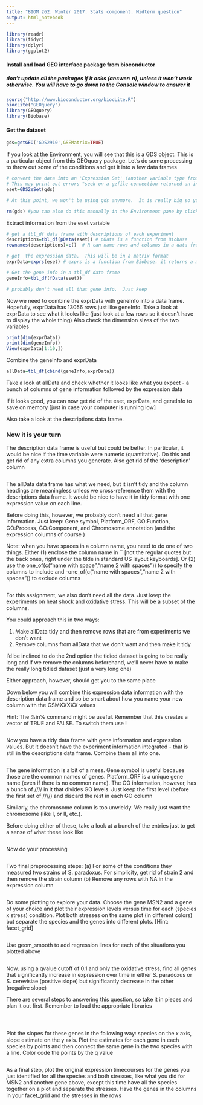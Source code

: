 ---
title: "BIOM 262. Winter 2017. Stats component. Midterm question"
output: html_notebook
---


```{r}
library(readr)
library(tidyr)
library(dplyr)
library(ggplot2)
```

#### Install and load GEO interface package from bioconductor
##### don't update all the packages if it asks (answer: n), unless it won't work otherwise.  You will have to go down to the Console window to answer it
```{r}
source("http://www.bioconductor.org/biocLite.R")
biocLite("GEOquery")
library(GEOquery)
library(Biobase)

```

#### Get the dataset
```{r}
gds=getGEO('GDS2910',GSEMatrix=TRUE)
```

If you look at the Environment, you will see that this is a GDS object.  This is a particular object from this GEOquery package. Let's do some processing to throw out some of the conditions and get it into a few data frames
```{r}
# convert the data into an 'Expression Set' (another variable type from the GEOquery package)
# This may print out errors "seek on a gzfile connection returned an internal error" - just ignore them
eset=GDS2eSet(gds)

# At this point, we won't be using gds anymore.  It is really big so you might as well delete it from the environment 

rm(gds) #you can also do this manually in the Environment pane by clicking the checkbox next to gds and hitting the broom
```

Extract information from the eset variable

```{r}
# get a tbl_df data frame with descriptions of each experiment
descriptions=tbl_df(pData(eset)) # pData is a function from Biobase
rownames(descriptions)=c()  # R can name rows and columns in a data frame.  Naming the rows here is confusing because in this dataset they are the same as the first column. This removes them in order to remove the possibility of confusion (they will be implicitly named 1...191)

# get  the expression data.  This will be in a matrix format
exprData=exprs(eset) # exprs is a function from Biobase. it returns a matrix of just expression values. Unfortunately, it doesn't have row (i.e. gene) names.

# Get the gene info in a tbl_df data frame
geneInfo=tbl_df(fData(eset))

# probably don't need all that gene info.  Just keep
```

Now we need to combine the exprData with geneInfo into a data frame.  Hopefully, exprData has 13056 rows just like geneInfo.
Take a look at exprData to see what it looks like (just look at a few rows so it doesn't have to display the whole thing)
Also check the dimension sizes of the two variables

```{r}
print(dim(exprData))
print(dim(geneInfo))
View(exprData[1:10,])
```
Combine the geneInfo and exprData

```{r}
allData=tbl_df(cbind(geneInfo,exprData))
```

Take a look at allData and check whether it looks like what you expect - a bunch of columns of gene information followed by the expression data

If it looks good, you can now get rid of the eset, exprData, and geneInfo to save on memory [just in case your computer is running low]

Also take a look at the descriptions data frame.


### Now it is your turn

The description data frame is useful but could be better.  In particular, it would be nice if the time variable were numeric (quantitative).  Do this and get rid of any extra columns you generate. Also get rid of the 'description' column

```{r}

```


The allData data frame has what we need, but it isn't tidy and the column headings are meaningless unless we cross-reference them with the descriptions data frame. It would be nice to have it in tidy format with one expression value on each line.

Before doing this, however, we probably don't need all that gene information.  Just keep:
Gene symbol, Platform_ORF, GO:Function, GO:Process, GO:Component, and Chromosome annotation (and the expression columns of course )

Note: when you have spaces in a column name, you need to do one of two things.  Either (1) enclose the column name in ``  [not the regular quotes but the back ones, right under the tilde in standard US layout keyboards].  Or (2) use the one_of(c("name with space","name 2 with spaces")) to specify the columns to include and -one_of(c("name with spaces","name 2 with spaces")) to exclude columns

```{r}

```


For this assignment, we also don't need all the data.  Just keep the experiments on heat shock and oxidative stress.  This will be a subset of the columns.

You could approach this in two ways:

  1) Make allData tidy and then remove rows that are from experiments we don't want
  2) Remove columns from allData that we don't want and then make it tidy
  
I'd be inclined to do the 2nd option the tidied dataset is going to be really long and if we remove the columns beforehand, we'll never have to make the really long tidied dataset (just a very long one)

Either approach, however, should get you to the same place

Down below you will combine this expression data information with the description data frame and so be smart about how you name your new column with the GSMXXXXX values

Hint: The %in% command might be useful.  Remember that this creates a vector of TRUE and FALSE.  To switch them use !

```{r}


```

Now you have a tidy data frame with gene information and expression values.  But it doesn't have the experiment information integrated - that is still in the descriptions data frame.  Combine them all into one.

```{r}

```



The gene information is a bit of a mess.  Gene symbol is useful because those are the common names of genes. Platform_ORF is a unique gene name (even if there is no common name).  The GO information, however, has a bunch of //// in it that divides GO levels.  Just keep the first level (before the first set of ////) and discard the rest in each GO column

Similarly, the chromosome column is too unwieldy.  We really just want the chromosome (like I, or II, etc.).  

Before doing either of these, take a look at a bunch of the entries just to get a sense of what these look like

```{r}

```

Now do your processing
```{r}

```


Two final preprocessing steps:  (a) For some of the conditions they measured two strains of S. paradoxus.  For simplicity, get rid of strain 2 and then remove the strain column
(b) Remove any rows with NA in the expression column


```{r}

```

Do some plotting to explore your data.  Choose the gene MSN2 and a gene of your choice and plot their expression levels versus time for each (species x stress) condition.  Plot both stresses on the same plot (in different colors) but separate the species and the genes into different plots.  [Hint: facet_grid]

```{r}

```

Use geom_smooth to add regression lines for each of the situations you plotted above

```{r}

```


Now, using a qvalue cutoff of 0.1 and only the oxidative stress, find all genes that significantly increase in expression over time in either S. paradoxus or S. cerevisiae (positive slope) but significantly decrease in the other (negative slope)


There are several steps to answering this question, so take it in pieces and plan it out first. Remember to load the appropriate libraries
```{r}

```


```{r}





```

```{r}

```

Plot the slopes for these genes in the following way:  species on the x axis, slope estimate on the y axis. Plot the estimates for each gene in each species by points and then connect the same gene in the two species with a line.  Color code the points by the q value


```{r}

```


As a final step, plot the original expression timecourses for the genes you just identified for all the species and both stresses, like what you did for MSN2 and another gene above, except this time have all the species together on a plot and separate the stresses.  Have the genes in the columns in your facet_grid and the stresses in the rows


```{r}


```



